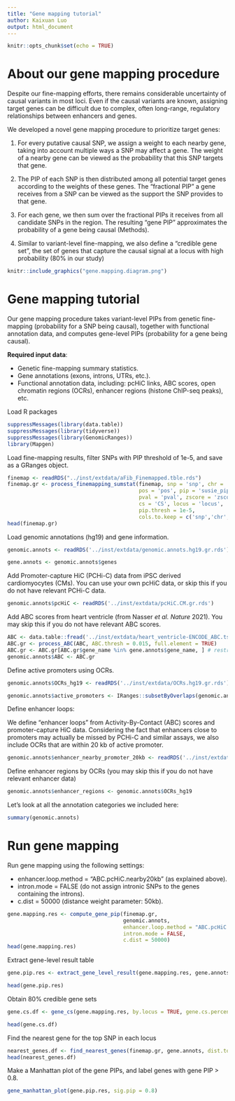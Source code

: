 ```yaml
---
title: "Gene mapping tutorial"
author: Kaixuan Luo
output: html_document
---
```


```r
knitr::opts_chunk$set(echo = TRUE)
```

About our gene mapping procedure
=================================

Despite our fine-mapping efforts, there remains considerable uncertainty of 
causal variants in most loci. Even if the causal variants are known, 
assigning target genes can be difficult due to complex, 
often long-range, regulatory relationships between enhancers and genes.

We developed a novel gene mapping procedure to prioritize target genes:

1. For every putative causal SNP, we assign a weight to each nearby gene, 
taking into account multiple ways a SNP may affect a gene. 
The weight of a nearby gene can be viewed as the probability 
that this SNP targets that gene. 

2. The PIP of each SNP is then distributed among all potential target genes 
according to the weights of these genes. The “fractional PIP” a gene receives 
from a SNP can be viewed as the support the SNP provides to that gene. 

3. For each gene, we then sum over the fractional PIPs it receives from 
all candidate SNPs in the region. The resulting “gene PIP” approximates the 
probability of a gene being causal (Methods). 

4. Similar to variant-level fine-mapping, 
we also define a “credible gene set”, the set of genes that 
capture the causal signal at a locus with high probability (80% in our study)

```r
knitr::include_graphics("gene.mapping.diagram.png")
```

Gene mapping tutorial
=====================

Our gene mapping procedure takes variant-level PIPs from genetic fine-mapping 
(probability for a SNP being causal), together 
with functional annotation data, and computes gene-level PIPs 
(probability for a gene being causal).

**Required input data**:

* Genetic fine-mapping summary statistics.
* Gene annotations (exons, introns, UTRs, etc.).
* Functional annotation data, including: pcHiC links, ABC scores, 
open chromatin regions (OCRs), enhancer regions (histone ChIP-seq peaks), etc. 

Load R packages
```r
suppressMessages(library(data.table))
suppressMessages(library(tidyverse))
suppressMessages(library(GenomicRanges))
library(Mapgen)
```

Load fine-mapping results, filter SNPs with PIP threshold of 1e-5, and save as a GRanges object.
```r
finemap <- readRDS("../inst/extdata/aFib_Finemapped.tble.rds")
finemap.gr <- process_finemapping_sumstat(finemap, snp = 'snp', chr = 'chr', 
                                          pos = 'pos', pip = 'susie_pip', 
                                          pval = 'pval', zscore = 'zscore', 
                                          cs = 'CS', locus = 'locus',  
                                          pip.thresh = 1e-5, 
                                          cols.to.keep = c('snp','chr','pos', 'a0', 'a1', 'pip', 'pval', 'zscore', 'cs', 'locus'))
head(finemap.gr)
```

Load genomic annotations (hg19) and gene information.
```r
genomic.annots <- readRDS('../inst/extdata/genomic.annots.hg19.gr.rds')

gene.annots <- genomic.annots$genes
```

Add Promoter-capture HiC (PCHi-C) data from iPSC derived 
cardiomyocytes (CMs). You can use your own pcHiC data, 
or skip this if you do not have relevant PCHi-C data.
```r
genomic.annots$pcHiC <- readRDS('../inst/extdata/pcHiC.CM.gr.rds')
```

Add ABC scores from heart ventricle (from Nasser *et al.* *Nature* 2021). 
You may skip this if you do not have relevant ABC scores.
```r
ABC <- data.table::fread('../inst/extdata/heart_ventricle-ENCODE_ABC.tsv.gz')
ABC.gr <- process_ABC(ABC, ABC.thresh = 0.015, full.element = TRUE)
ABC.gr <- ABC.gr[ABC.gr$gene_name %in% gene.annots$gene_name, ] # restrict to protein coding genes
genomic.annots$ABC <- ABC.gr
```

Define active promoters using OCRs. 
```r
genomic.annots$OCRs_hg19 <- readRDS('../inst/extdata/OCRs.hg19.gr.rds')

genomic.annots$active_promoters <- IRanges::subsetByOverlaps(genomic.annots$promoters, genomic.annots$OCRs_hg19, minoverlap = 100)
```

Define enhancer loops: 

We define "enhancer loops" from Activity-By-Contact (ABC) scores and 
promoter-capture HiC data. 
Considering the fact that enhancers close to promoters may actually 
be missed by PCHi-C and similar assays, 
we also include OCRs that are within 20 kb of active promoter. 
```r
genomic.annots$enhancer_nearby_promoter_20kb <- readRDS('../inst/extdata/enhancer.nearby.promoter.20kb.gr.rds')
```

Define enhancer regions by OCRs (you may skip this if you do not have relevant enhancer data)
```r
genomic.annots$enhancer_regions <- genomic.annots$OCRs_hg19
```

Let's look at all the annotation categories we included here:
```r
summary(genomic.annots)
```


Run gene mapping
===================

Run gene mapping using the following settings: 

* enhancer.loop.method = "ABC.pcHiC.nearby20kb" (as explained above).
* intron.mode = FALSE (do not assign intronic SNPs to the genes containing the introns).
* c.dist = 50000 (distance weight parameter: 50kb).

```r
gene.mapping.res <- compute_gene_pip(finemap.gr, 
                                     genomic.annots,
                                     enhancer.loop.method = "ABC.pcHiC.nearby20kb",
                                     intron.mode = FALSE,
                                     c.dist = 50000)
head(gene.mapping.res)
```

Extract gene-level result table
```r
gene.pip.res <- extract_gene_level_result(gene.mapping.res, gene.annots)

head(gene.pip.res)
```

Obtain 80% credible gene sets
```r
gene.cs.df <- gene_cs(gene.mapping.res, by.locus = TRUE, gene.cs.percent.thresh = 0.8)

head(gene.cs.df)
```

Find the nearest gene for the top SNP in each locus
```r
nearest_genes.df <- find_nearest_genes(finemap.gr, gene.annots, dist.to = "genebody")
head(nearest_genes.df)
```


Make a Manhattan plot of the gene PIPs, and label genes with gene PIP > 0.8.
```r
gene_manhattan_plot(gene.pip.res, sig.pip = 0.8)
```

